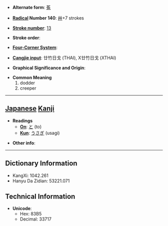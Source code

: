 * '''Alternate form''': [[菟]]

* '''[[Wiktionary:Chinese radical index| Radical]] Number 140''': [[Wiktionary:Chinese radical index 艸|艸]]+7 strokes

* '''[[Wiktionary:Chinese total strokes index|Stroke number]]''': [[Wiktionary:Chinese total strokes index 13|13]]

* '''Stroke order''': 

* '''[[Wiktionary:Chinese four corner index|Four-Corner System]]''': 

* '''[[Wiktionary:Chinese Cangjie index|Cangjie input]]''': 廿竹日戈 (THAI), X廿竹日戈 (XTHAI)

* '''Graphical Significance and Origin''': 

* '''Common Meaning'''
*#dodder
*# creeper


----

== [[Japanese]] [[Kanji]] ==

* '''Readings'''
** '''[[On]]''': [[と]] (to)
** '''[[Kun]]''': [[うさぎ]] (usagi)

* '''Other info''':  

----

== Dictionary Information ==

* KangXi: 1042.261
* Hanyu Da Zidian: 53221.071

== Technical Information ==

* '''Unicode''':
** Hex: 83B5
** Decimal: 33717